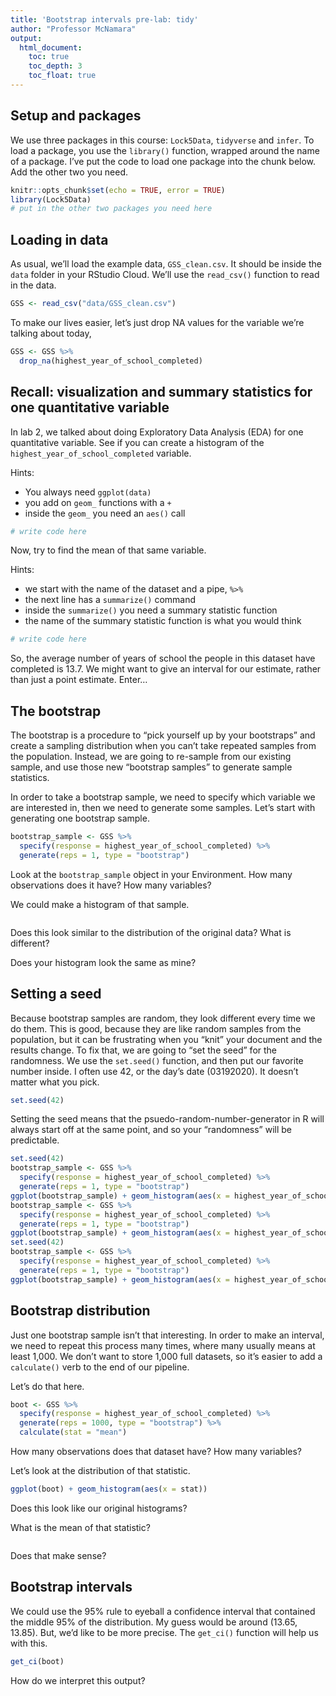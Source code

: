 ```yaml
---
title: 'Bootstrap intervals pre-lab: tidy'
author: "Professor McNamara"
output:
  html_document:
    toc: true
    toc_depth: 3
    toc_float: true
---
```


## Setup and packages

We use three packages in this course: `Lock5Data`, `tidyverse` and `infer`. To load a package, you use the `library()` function, wrapped around the name of a package. I've put the code to load one package into the chunk below. Add the other two you need. 

```r
knitr::opts_chunk$set(echo = TRUE, error = TRUE)
library(Lock5Data)
# put in the other two packages you need here
```

## Loading in data

As usual, we'll load the example data, `GSS_clean.csv`. It should be inside the `data` folder in your RStudio Cloud. We'll use the `read_csv()` function to read in the data. 

```r
GSS <- read_csv("data/GSS_clean.csv")
```

To make our lives easier, let's just drop NA values for the variable we're talking about today,

```r
GSS <- GSS %>%
  drop_na(highest_year_of_school_completed)
```

## Recall: visualization and summary statistics for one quantitative variable

In lab 2, we talked about doing Exploratory Data Analysis (EDA) for one quantitative variable. See if you can create a histogram of the `highest_year_of_school_completed` variable. 

Hints:

- You always need `ggplot(data)` 
- you add on `geom_` functions with a `+`
- inside the `geom_` you need an `aes()` call

```r
# write code here
```

Now, try to find the mean of that same variable. 

Hints:

- we start with the name of the dataset and a pipe, `%>%`
- the next line has a `summarize()` command
- inside the `summarize()` you need a summary statistic function
- the name of the summary statistic function is what you would think

```r
# write code here
```

So, the average number of years of school the people in this dataset have completed is 13.7. We might want to give an interval for our estimate, rather than just a point estimate. Enter...

## The bootstrap

The bootstrap is a procedure to "pick yourself up by your bootstraps" and create a sampling distribution when you can't take repeated samples from the population. Instead, we are going to re-sample from our existing sample, and use those new "bootstrap samples" to generate sample statistics. 

In order to take a bootstrap sample, we need to specify which variable we are interested in, then we need to generate some samples. Let's start with generating one bootstrap sample. 


```r
bootstrap_sample <- GSS %>%
  specify(response = highest_year_of_school_completed) %>%
  generate(reps = 1, type = "bootstrap")
```

Look at the `bootstrap_sample` object in your Environment. How many observations does it have? How many variables?




We could make a histogram of that sample. 

```r

```

Does this look similar to the distribution of the original data? What is different? 

Does your histogram look the same as mine?

## Setting a seed

Because bootstrap samples are random, they look different every time we do them. This is good, because they are like random samples from the population, but it can be frustrating when you "knit" your document and the results change. To fix that, we are going to "set the seed" for the randomness. We use the `set.seed()` function, and then put our favorite number inside. I often use 42, or the day's date (03192020). It doesn't matter what you pick. 

```r
set.seed(42)
```

Setting the seed means that the psuedo-random-number-generator in R will always start off at the same point, and so your "randomness" will be predictable. 

```r
set.seed(42)
bootstrap_sample <- GSS %>%
  specify(response = highest_year_of_school_completed) %>%
  generate(reps = 1, type = "bootstrap")
ggplot(bootstrap_sample) + geom_histogram(aes(x = highest_year_of_school_completed), binwidth = 2)
bootstrap_sample <- GSS %>%
  specify(response = highest_year_of_school_completed) %>%
  generate(reps = 1, type = "bootstrap")
ggplot(bootstrap_sample) + geom_histogram(aes(x = highest_year_of_school_completed), binwidth = 2)
set.seed(42)
bootstrap_sample <- GSS %>%
  specify(response = highest_year_of_school_completed) %>%
  generate(reps = 1, type = "bootstrap")
ggplot(bootstrap_sample) + geom_histogram(aes(x = highest_year_of_school_completed), binwidth = 2)
```

## Bootstrap distribution

Just one bootstrap sample isn't that interesting. In order to make an interval, we need to repeat this process many times, where many usually means at least 1,000. We don't want to store 1,000 full datasets, so it's easier to add a `calculate()` verb to the end of our pipeline. 

Let's do that here.

```r
boot <- GSS %>%
  specify(response = highest_year_of_school_completed) %>%
  generate(reps = 1000, type = "bootstrap") %>%
  calculate(stat = "mean")
```

How many observations does that dataset have? How many variables? 




Let's look at the distribution of that statistic. 
```r
ggplot(boot) + geom_histogram(aes(x = stat))
```

Does this look like our original histograms?

What is the mean of that statistic?

```r

```

Does that make sense?




## Bootstrap intervals

We could use the 95\% rule to eyeball a confidence interval that contained the middle 95\% of the distribution. My guess would be around (13.65, 13.85). But, we'd like to be more precise. The `get_ci()` function will help us with this.

```r
get_ci(boot)
```

How do we interpret this output?

